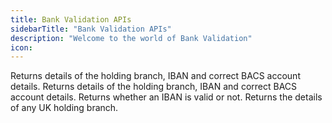 ```yaml
---
title: Bank Validation APIs
sidebarTitle: "Bank Validation APIs"
description: "Welcome to the world of Bank Validation"
icon: 
---
```


<CardGroup cols={2}>
  <Card title="Interactive Validate" href="/api-reference/bank-validation/interactive-validate" icon="code">
    Returns details of the holding branch, IBAN and correct BACS account details.
  </Card>
  <Card title="Batch Validate" href="/api-reference/bank-validation/batch-validate" icon="code">
    Returns details of the holding branch, IBAN and correct BACS account details.
  </Card>
  <Card title="International Validate" href="/api-reference/bank-validation/international-interactive-validate" icon="code">
    Returns whether an IBAN is valid or not.
  </Card>
    <Card title="RetrieveBySortcode" href="/api-reference/bank-validation/interactive-retrievebysortcode" icon="code">
    Returns the details of any UK holding branch.
  </Card>
</CardGroup>